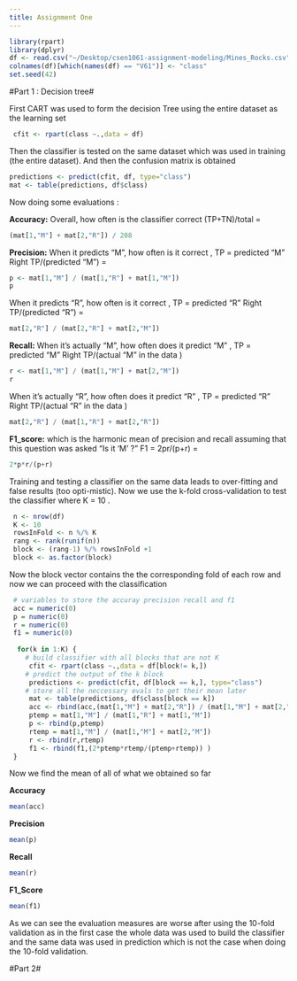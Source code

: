 ```yaml
---
title: Assignment One
---
```


```r
library(rpart)
library(dplyr)
df <- read.csv("~/Desktop/csen1061-assignment-modeling/Mines_Rocks.csv", header=FALSE)
colnames(df)[which(names(df) == "V61")] <- "class"
set.seed(42)
```


#Part 1 : Decision tree#


First CART was used to form the decision Tree using the entire dataset as the learning set  

```r
 cfit <- rpart(class ~.,data = df)
```

Then the classifier is tested on the same dataset which was used in training (the entire dataset).
And then the confusion matrix is obtained 

```r
predictions <- predict(cfit, df, type="class")
mat <- table(predictions, df$class)
```

Now doing some evaluations : 

__Accuracy:__  Overall, how often is the classifier correct 
(TP+TN)/total = 
```r
(mat[1,"M"] + mat[2,"R"]) / 208
```

__Precision:__  When it predicts "M", how often is it correct , TP = predicted "M" Right 
TP/(predicted "M") = 
```r
p <- mat[1,"M"] / (mat[1,"R"] + mat[1,"M"])
p
```

When it predicts "R",  how often is it correct  , TP = predicted "R" Right 
TP/(predicted "R") = 
```r
mat[2,"R"] / (mat[2,"R"] + mat[2,"M"])
```

__Recall:__  When it's actually "M", how often does it predict "M" , TP = predicted "M" Right 
TP/(actual "M" in the data )
```r
r <- mat[1,"M"] / (mat[1,"M"] + mat[2,"M"])
r
```

 When it's actually "R", how often does it predict "R" , TP = predicted "R" Right 
TP/(actual "R" in the data )
```r
mat[2,"R"] / (mat[1,"R"] + mat[2,"R"])
```

__F1_score:__ which is the harmonic mean of precision and recall assuming that this question was asked "Is it 'M'  ?"
F1 = 2pr/(p+r) = 
```r
2*p*r/(p+r)
```


Training and testing a classifier on the same data leads to over-fitting and false results (too opti-mistic).
Now we use the k-fold cross-validation to test the classifier where K = 10 . 

```r
 n <- nrow(df)
 K <- 10
 rowsInFold <- n %/% K
 rang <- rank(runif(n))
 block <- (rang-1) %/% rowsInFold +1
 block <- as.factor(block)
```

Now the block vector contains the the corresponding fold of each row and now we can proceed with the classification 


```r
 # variables to store the accuray precision recall and f1
 acc = numeric(0)
 p = numeric(0)
 r = numeric(0)
 f1 = numeric(0)
 
  for(k in 1:K) {
    # build classifier with all blocks that are not K 
     cfit <- rpart(class ~.,data = df[block!= k,])
    # predict the output of the k block 
     predictions <- predict(cfit, df[block == k,], type="class")
    # store all the neccessary evals to get their mean later 
     mat <- table(predictions, df$class[block == k])
     acc <- rbind(acc,(mat[1,"M"] + mat[2,"R"]) / (mat[1,"M"] + mat[2,"M"]+mat[1,"R"] + mat[2,"R"]))
     ptemp = mat[1,"M"] / (mat[1,"R"] + mat[1,"M"])
     p <- rbind(p,ptemp)
     rtemp = mat[1,"M"] / (mat[1,"M"] + mat[2,"M"])
     r <- rbind(r,rtemp)
     f1 <- rbind(f1,(2*ptemp*rtemp/(ptemp+rtemp)) )
 }
```

Now we find the mean of all of what we obtained so far

__Accuracy__ 
```r
mean(acc)
```

__Precision__ 
```r
mean(p)
```

__Recall__ 
```r
mean(r)
```
__F1_Score__ 
```r
mean(f1)
```


As we can see the evaluation measures are worse after using the 10-fold validation as in the first case the whole data was used to build the classifier and the same data was used in prediction which is not the case when doing the 10-fold validation.

#Part 2#
